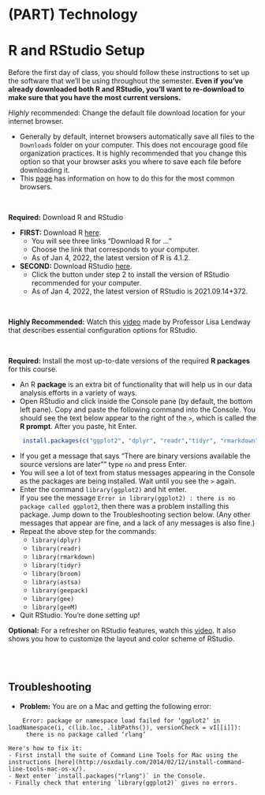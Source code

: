 # (PART) Technology {-}
# R and RStudio Setup {-}

Before the first day of class, you should follow these instructions to set up the software that we'll be using throughout the semester. **Even if you've already downloaded both R and RStudio, you'll want to re-download to make sure that you have the most current versions.**

*Highly* recommended: Change the default file download location for your internet browser.

- Generally by default, internet browsers automatically save all files to the `Downloads` folder on your computer. This does not encourage good file organization practices. It is highly recommended that you change this option so that your browser asks you where to save each file before downloading it.
- This [page](https://www.online-tech-tips.com/computer-tips/change-default-download-folder-location-on-any-web-browser/) has information on how to do this for the most common browsers.

<br>

**Required:** Download R and RStudio

- **FIRST:** Download R [here](https://cran.r-project.org/).
    - You will see three links "Download R for ..."
    - Choose the link that corresponds to your computer.
    - As of Jan 4, 2022, the latest version of R is 4.1.2.
- **SECOND:** Download RStudio [here](https://rstudio.com/products/rstudio/download/#download).
    - Click the button under step 2 to install the version of RStudio recommended for your computer.
    - As of Jan 4, 2022, the latest version of RStudio is 2021.09.14+372.

<br>

**Highly Recommended:** Watch this [video](https://www.youtube.com/watch?v=LJiRSPoe8r0) made by Professor Lisa Lendway that describes essential configuration options for RStudio.

<br>

**Required:** Install the most up-to-date versions of the required **R packages** for this course.

- An R **package** is an extra bit of functionality that will help us in our data analysis efforts in a variety of ways.
- Open RStudio and click inside the Console pane (by default, the bottom left pane). Copy and paste the following command into the Console. You should see the text below appear to the right of the `> `, which is called the **R prompt**. After you paste, hit Enter.

```r
    install.packages(c("ggplot2", "dplyr", "readr","tidyr", "rmarkdown", "broom", "astsa","geepack","gee","geeM"))
```

- If you get a message that says "There are binary versions available the source versions are later"" type `no` and press Enter.
- You will see a lot of text from status messages appearing in the Console as the packages are being installed. Wait until you see the `> ` again.
- Enter the command `library(ggplot2)` and hit enter.    
    If you see the message `Error in library(ggplot2) : there is no package called ggplot2`, then there was a problem installing this package. Jump down to the Troubleshooting section below. (Any other messages that appear are fine, and a lack of any messages is also fine.)
- Repeat the above step for the commands:
    - `library(dplyr)`
    - `library(readr)`
    - `library(rmarkdown)`
    - `library(tidyr)`
    - `library(broom)`
    - `library(astsa)`
    - `library(geepack)`
    - `library(gee)`
    - `library(geeM)`
- Quit RStudio. You're done setting up!

**Optional:**  For a refresher on RStudio features, watch this [video](https://www.youtube.com/watch?v=HWnanydsBCs). It also shows you how to customize the layout and color scheme of RStudio.

<br><br>

## Troubleshooting {-}

- **Problem:** You are on a Mac and getting the following error:    
```
    Error: package or namespace load failed for ‘ggplot2’ in loadNamespace(i, c(lib.loc, .libPaths()), versionCheck = vI[[i]]):
     there is no package called ‘rlang’
```    
    Here's how to fix it:
    - First install the suite of Command Line Tools for Mac using the instructions [here](http://osxdaily.com/2014/02/12/install-command-line-tools-mac-os-x/).
    - Next enter `install.packages("rlang")` in the Console.
    - Finally check that entering `library(ggplot2)` gives no errors.

